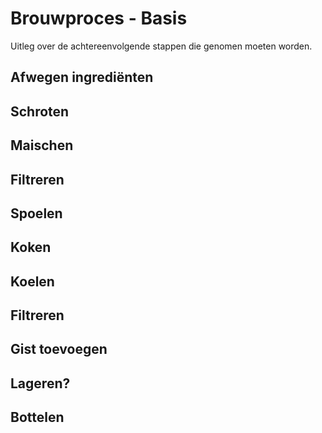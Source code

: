 # Brouwproces - Basis

Uitleg over de achtereenvolgende stappen die genomen moeten worden.

## Afwegen ingrediënten

## Schroten

## Maischen

## Filtreren

## Spoelen

## Koken

## Koelen

## Filtreren

## Gist toevoegen

## Lageren?

## Bottelen

